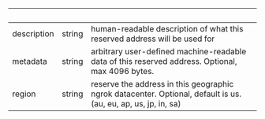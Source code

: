 | &nbsp; | &nbsp; | &nbsp; |
|---|---|---|
| description | string | human-readable description of what this reserved address will be used for |
| metadata | string | arbitrary user-defined machine-readable data of this reserved address. Optional, max 4096 bytes. |
| region | string | reserve the address in this geographic ngrok datacenter. Optional, default is us. (au, eu, ap, us, jp, in, sa) |